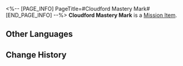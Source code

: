 <%-- [PAGE_INFO]
PageTitle=#Cloudford Mastery Mark#
[END_PAGE_INFO] --%>
{{Item Infobox
|id          = 250402
|image       = Item Cloudford Mastery Mark.png
|type        = Mission Item
|invCategory = Missions
|rarity      = 3
|effect      = 
|description = In the game Aetherium Wars, the proof of passing the Victory Zone test can be obtained by collecting four Mastery Marks, which qualifies you to participate in the championship. The Victory Zone of Cloudford grants you this proof, signifying your victory against the formidable championship contender, Master Gongshu.
}}
{{Description|''"You are a skilled and masterful player!"''}}
'''Cloudford Mastery Mark''' is a [[Mission Item]].

==Other Languages==
{{Other Languages
|en   = Cloudford Mastery Mark
|zhs  = 流云渡的资格徽章
|zht  = 流雲渡的資格徽章
|ja   = 流雲渡しの資格バッジ
|ko   = 구름나루 자격 배지
|es   = Insignia de maestría del Vado de las Nubes
|fr   = Badge de maîtrise de Passenuage
|ru   = Значок мастерства Облачной переправы
|th   = ตราชัยชนะจาก Cloudford
|vi   = Huy Hiệu Tư Cách Cảng Lưu Vân
|de   = Meisterschaftsmarke von Wolkenfurt
|id   = Lencana Kualifikasi Cloudford
|pt   = Marca de Maestria de Vau-Nuvem
}}

==Change History==
{{Change History|1.4}}
